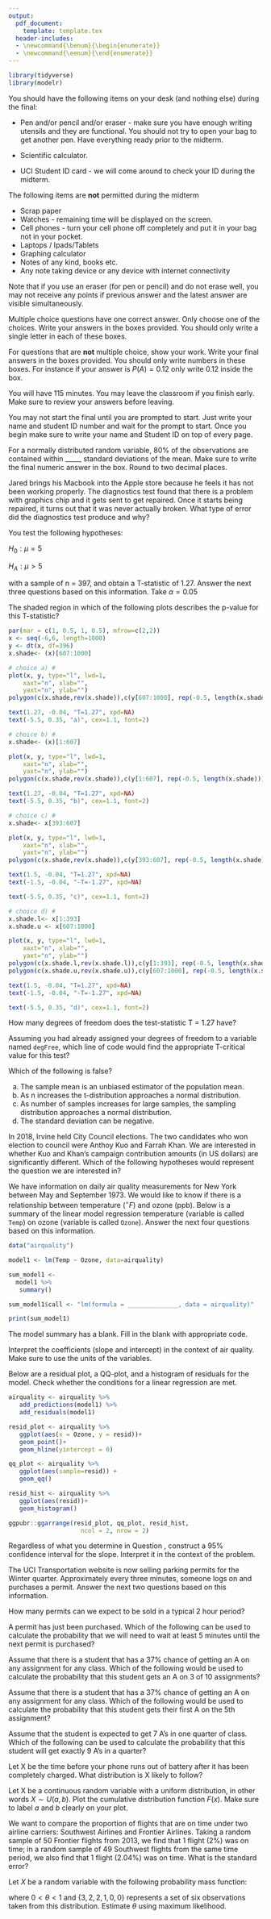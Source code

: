 ```yaml
---
output: 
  pdf_document:
    template: template.tex
  header-includes:
  - \newcommand{\benum}{\begin{enumerate}}
  - \newcommand{\eenum}{\end{enumerate}}
---
```


```r
library(tidyverse)
library(modelr)
```


\section*{Final Policies}

You should have the following items on your desk (and nothing else) during the final:

- Pen and/or pencil and/or eraser - make sure you have enough writing utensils and they are functional. You should not try to open your bag to get another pen. Have everything ready prior to the midterm. 

- Scientific calculator. 

- UCI Student ID card - we will come around to check your ID during the midterm. 

The following items are __not__ permitted during the midterm

- Scrap paper
- Watches - remaining time will be displayed on the screen.
- Cell phones - turn your cell phone off completely and put it in your bag not in your pocket. 
- Laptops / Ipads/Tablets
- Graphing calculator
- Notes of any kind, books etc. 
- Any note taking device or any device with internet connectivity

Note that if you use an eraser (for pen or pencil) and do not erase well, you may not receive any points if previous answer and the latest answer are visible simultaneously.

Multiple choice questions have one correct answer. Only choose one of the choices. Write your answers in the boxes provided. You should only write a single letter in each of these boxes.

For questions that are __not__ multiple choice, show your work. Write your final answers in the boxes provided. You should only write numbers in these boxes. For instance if your answer is $P(A) = 0.12$ only write $0.12$ inside the box. 

You will have 115 minutes. You may leave the classroom if you finish early. Make sure to review your answers before leaving.

You may not start the final until you are prompted to start. Just write your name and student ID number and wait for the prompt to start. Once you begin make sure to write your name and Student ID on top of every page.

\fbox{\begin{minipage}{5em}
Row: 
\vspace{1cm}
\end{minipage}}
\fbox{\begin{minipage}{5em}
Seat: 
\vspace{1cm}

\end{minipage}}

\newpage

\benum


\item For a normally distributed random variable, 80\% of the observations are contained within _____ standard deviations of the mean. Make sure to write the final numeric answer in the box. Round to two decimal places.
 
\noindent
\begin{minipage}[c]{0.8\linewidth}
\begin{enumerate} [label=(\Alph*)]
  \item  \begin{verbatim} qnorm(0.10) \end{verbatim} 
  \vspace{0.5cm}  
  \item \begin{verbatim} qnorm(0.20) \end{verbatim}
  \vspace{0.5cm}  
  \item \begin{verbatim} qnorm(0.80)  \end{verbatim}
  \vspace{0.5cm}  
  \item \begin{verbatim} qnorm(0.90) \end{verbatim}

\end{enumerate}

\end{minipage}
\begin{minipage}[c]{0.1\linewidth}
\vspace{2cm}
\hspace{2cm}
\end{minipage}
\fbox{\begin{minipage}[c]{0.1\linewidth}
\vspace{1cm}
\hspace{1cm}
\end{minipage}}
  
  
  
\vspace{2cm}

\item Jared brings his Macbook into the Apple store because he feels it has not been working properly. The diagnostics test found that there is a problem with graphics chip and it gets sent to get repaired. Once it starts being repaired, it turns out that it was never actually broken. What type of error did the diagnostics test produce and why?

  \noindent
  \begin{minipage}[c]{0.8\linewidth}
  \begin{enumerate} [label=(\Alph*)]
    \item A Type I error because we rejected the null hypothesis and it turned out the null was true.
    \item A Type I error because we failed to reject the null hypothesis and it turned out the null was true. 
    \item A Type II error because we failed to reject the null hypothesis and it turned out the null was false. 
    \item A Type II error because we rejected the null hypothesis and it turned out the null was true.
    \item No error was committed. 
  \end{enumerate}

  \end{minipage}
  \begin{minipage}[c]{0.1\linewidth}
  \vspace{2cm}
  \hspace{2cm}
  \end{minipage}
  \fbox{\begin{minipage}[c]{0.1\linewidth}
  \vspace{1cm}
  \hspace{1cm}
  \end{minipage}}

  
\newpage  

You test the following hypotheses:

$H_0: \mu = 5$

$H_A: \mu > 5$

with a sample of n = 397, and obtain a T-statistic of 1.27. Answer the next three questions based on this information. Take $\alpha = 0.05$

\item The shaded region in which of the following plots describes the p-value for this T-statistic?


```r
par(mar = c(1, 0.5, 1, 0.5), mfrow=c(2,2))
x <- seq(-6,6, length=1000)
y <- dt(x, df=396)
x.shade<- (x)[607:1000]

# choice a) #
plot(x, y, type="l", lwd=1,
 	xaxt="n", xlab="",
 	yaxt="n", ylab="")
polygon(c(x.shade,rev(x.shade)),c(y[607:1000], rep(-0.5, length(x.shade))),col=rgb(0.0, 0.0, 0.0,0.5))

text(1.27, -0.04, "T=1.27", xpd=NA)
text(-5.5, 0.35, "a)", cex=1.1, font=2)

# choice b) #
x.shade<- (x)[1:607]

plot(x, y, type="l", lwd=1,
 	xaxt="n", xlab="",
 	yaxt="n", ylab="")
polygon(c(x.shade,rev(x.shade)),c(y[1:607], rep(-0.5, length(x.shade))),col=rgb(0.0, 0.0, 0.0,0.5))

text(1.27, -0.04, "T=1.27", xpd=NA)
text(-5.5, 0.35, "b)", cex=1.1, font=2)

# choice c) #
x.shade<- x[393:607]

plot(x, y, type="l", lwd=1,
 	xaxt="n", xlab="",
 	yaxt="n", ylab="")
polygon(c(x.shade,rev(x.shade)),c(y[393:607], rep(-0.5, length(x.shade))),col=rgb(0.0, 0.0, 0.0,0.5))

text(1.5, -0.04, "T=1.27", xpd=NA)
text(-1.5, -0.04, "-T=-1.27", xpd=NA)

text(-5.5, 0.35, "c)", cex=1.1, font=2)

# choice d) #
x.shade.l<- x[1:393]
x.shade.u <- x[607:1000]

plot(x, y, type="l", lwd=1,
 	xaxt="n", xlab="",
 	yaxt="n", ylab="")
polygon(c(x.shade.l,rev(x.shade.l)),c(y[1:393], rep(-0.5, length(x.shade.l))),col=rgb(0.0, 0.0, 0.0,0.5))
polygon(c(x.shade.u,rev(x.shade.u)),c(y[607:1000], rep(-0.5, length(x.shade.u))),col=rgb(0.0, 0.0, 0.0,0.5))

text(1.5, -0.04, "T=1.27", xpd=NA)
text(-1.5, -0.04, "-T=-1.27", xpd=NA)

text(-5.5, 0.35, "d)", cex=1.1, font=2)
```

 \noindent
  \begin{minipage}[c]{0.90\linewidth}
  \vspace{3cm}
  \hspace{5cm}
  \end{minipage}
  \fbox{\begin{minipage}[c]{0.10\linewidth}
  \vspace{1cm}
  \hspace{1cm}
  \end{minipage}}
  

\item How many degrees of freedom does the test-statistic T = 1.27 have?

\noindent
  \begin{minipage}[c]{0.90\linewidth}
  \vspace{2cm}
  \hspace{5cm}
  \end{minipage}
  \fbox{\begin{minipage}[c]{0.10\linewidth}
  \vspace{1cm}
  \hspace{1cm}
  \end{minipage}}
  

\newpage

\item Assuming you had already assigned your degrees of freedom to a variable named `degFree`, which line of code would find the appropriate T-critical value for this test?


\noindent
\begin{minipage}[c]{0.8\linewidth}
\begin{enumerate} [label=(\Alph*)]
  \item  \begin{verbatim} qt(0.05, df = degFree) \end{verbatim} 
  \vspace{0.5cm}  
  \item \begin{verbatim} qt(0.025, df = degFree) \end{verbatim}
  \vspace{0.5cm}  
  \item \begin{verbatim} qt(0.975, df = degFree) \end{verbatim}
  \vspace{0.5cm}  
  \item \begin{verbatim} qt(0.95, df = degFree) \end{verbatim}

\end{enumerate}

\end{minipage}
\begin{minipage}[c]{0.1\linewidth}
\vspace{2cm}
\hspace{2cm}
\end{minipage}
\fbox{\begin{minipage}[c]{0.1\linewidth}
\vspace{1cm}
\hspace{1cm}
\end{minipage}}
  
\vspace{2cm}


\item Which of the following is false?

a. The sample mean is an unbiased estimator of the population mean.
b. As n increases the t-distribution approaches a normal distribution. 
c. As number of samples increases for large samples, the sampling distribution approaches a normal distribution.
d. The standard deviation can be negative.

\vspace{2cm}


\item In 2018, Irvine held City Council elections. The two candidates who won election to council were Anthoy Kuo and Farrah Khan. We are interested in whether Kuo and Khan's campaign contribution amounts (in US dollars) are significantly different. Which of the following hypotheses would represent the question we are interested in?

\noindent
\begin{minipage}[c]{0.8\linewidth}
\begin{enumerate} [label=(\Alph*)]
  \item  $H_0: \mu_{Kuo} = \mu_{Khan}$, $H_A: \mu_{Kuo} \ne \mu_{Khan}$
  \item $H_0: p_{Kuo} = p_{Khan}$, $H_A: p_{Kuo} \ne p_{Khan}$
  \item $H_0: \mu_{diff} = 0$, $H_0: \mu_{diff} \ne 0$
  \item $H_0: p_{diff} = 0$, $H_A: p_{diff} \ne 0$


\end{enumerate}

\end{minipage}
\begin{minipage}[c]{0.1\linewidth}
\vspace{2cm}
\hspace{2cm}
\end{minipage}
\fbox{\begin{minipage}[c]{0.1\linewidth}
\vspace{1cm}
\hspace{1cm}
\end{minipage}}





\newpage

We have information on daily air quality measurements for New York between May and September 1973. We would like to know if there is a relationship between temperature ($^{\circ}F$) and ozone (ppb). Below is a summary of the linear model regression temperature (variable is called `Temp`) on ozone (variable is called `Ozone`). Answer the next four questions based on this information.


```r

data("airquality")

model1 <- lm(Temp ~ Ozone, data=airquality)

sum_model1 <- 
  model1 %>%
   summary()

sum_model1$call <- "lm(formula = ______________, data = airquality)"

print(sum_model1)
```

\item The model summary has a blank. Fill in the blank with appropriate code.

\fbox{\begin{minipage}{40em}
  \hfill
  \vspace{2 cm}
  \end{minipage}}

\item Interpret the coefficients (slope and intercept) in the context of air quality. Make sure to use the units of the variables. 

\fbox{\begin{minipage}{40em}
  \hfill
  \vspace{6 cm}
  \end{minipage}}

\newpage
\item \label{itm:first} Below are a residual plot, a QQ-plot, and a histogram of residuals for the model. Check whether the conditions for a linear regression are met.

```r
airquality <- airquality %>%
   add_predictions(model1) %>%
   add_residuals(model1)
```

```r
resid_plot <- airquality %>%
   ggplot(aes(x = Ozone, y = resid))+
   geom_point()+
   geom_hline(yintercept = 0)

qq_plot <- airquality %>%
   ggplot(aes(sample=resid)) +
   geom_qq()

resid_hist <- airquality %>%
   ggplot(aes(resid))+
   geom_histogram()

ggpubr::ggarrange(resid_plot, qq_plot, resid_hist,
                    ncol = 2, nrow = 2)
```

\fbox{\begin{minipage}{40em}
  \hfill
  \vspace{9 cm}
  \end{minipage}}

\newpage
\item  Regardless of what you determine in Question \ref{itm:first}, construct a 95% confidence interval for the slope. Interpret it in the context of the problem.

\fbox{\begin{minipage}{40em}
  \hfill
  \vspace{7 cm}
  \end{minipage}}

The UCI Transportation website is now selling parking permits for the Winter quarter. Approximately every three minutes, someone logs on and purchases a permit. Answer the next two questions based on this information.

\item How many permits can we expect to be sold in a typical 2 hour period?


\noindent
  \begin{minipage}[c]{0.8\linewidth}
  \begin{enumerate} [label=(\Alph*)]
    \item 32
    \item 20 
    \item 25
    \item 55
    \item 40
  \end{enumerate}

  \end{minipage}
  \begin{minipage}[c]{0.1\linewidth}
  \vspace{2cm}
  \hspace{2cm}
  \end{minipage}
  \fbox{\begin{minipage}[c]{0.1\linewidth}
  \vspace{1cm}
  \hspace{1cm}
  \end{minipage}}
  
\vspace{1cm}
\item A permit has just been purchased. Which of the following can be used to calculate the probability that we will need to wait at least 5 minutes until the next permit is purchased?



\noindent
  \begin{minipage}[c]{0.8\linewidth}
  \begin{enumerate} [label=(\Alph*)]
    \item \large$\frac{1}{5-3}$
    \item \large$(\frac{1}{3}) e^{-\frac{1}{3}5}$
    \item \large$\frac{3^5}{5!} e^{-3}$
    \item \large$(\frac{1}{5}) e^{-(\frac{1}{5}) 3}$
    \item \large$5 e^{-(5) 3}$
  \end{enumerate}

  \end{minipage}
  \begin{minipage}[c]{0.1\linewidth}
  \vspace{2cm}
  \hspace{2cm}
  \end{minipage}
  \fbox{\begin{minipage}[c]{0.1\linewidth}
  \vspace{1cm}
  \hspace{1cm}
  \end{minipage}}


\newpage

  
\item Assume that there is a student that has a 37% chance of getting an A on any assignment for any class. Which of the following would be used to calculate the probability that this student gets an A on 3 of 10 assignments?

\noindent
  \begin{minipage}[c]{0.8\linewidth}
  \begin{enumerate} [label=(\Alph*)]
    \item \large${10 \choose 3} (0.37)^3 (1-0.37)^7$
    \item \large$(0.37) (1-0.37)^9$ 
    \item \large$10 e^{-10(3)}$
    \item \large$\frac{1}{10-3}$
    \item \large$\frac{10^3 e^{-10}}{3!}$ 
  \end{enumerate}

  \end{minipage}
  \begin{minipage}[c]{0.1\linewidth}
  \vspace{2cm}
  \hspace{2cm}
  \end{minipage}
  \fbox{\begin{minipage}[c]{0.1\linewidth}
  \vspace{1cm}
  \hspace{1cm}
  \end{minipage}}

\vspace{2cm}
 

\item Assume that there is a student that has a 37% chance of getting an A on any assignment for any class. Which of the following would be used to calculate the probability that this student gets their first A on the 5th assignment?


\noindent
  \begin{minipage}[c]{0.8\linewidth}
  \begin{enumerate} [label=(\Alph*)]
    \item \large${10 \choose 5} (0.37)^5 (1-0.37)^5$
    \item \large$(0.37) (1-0.37)^4$
    \item \large$5 e^{-5(5)}$
    \item \large$\frac{1}{5}$
    \item \large$\frac{10^5 e^{-10}}{5!}$
  \end{enumerate}

  \end{minipage}
  \begin{minipage}[c]{0.1\linewidth}
  \vspace{2cm}
  \hspace{2cm}
  \end{minipage}
  \fbox{\begin{minipage}[c]{0.1\linewidth}
  \vspace{1cm}
  \hspace{1cm}
  \end{minipage}}
  
  \vspace{2cm}

\item Assume that the student is expected to get 7 A’s in one quarter of class. Which of the following can be used to calculate the probability that this student will get exactly 9 A’s in a quarter?



\noindent
  \begin{minipage}[c]{0.8\linewidth}
  \begin{enumerate} [label=(\Alph*)]
    \item \large${9 \choose 7} (0.37)^7 (1-0.37)^2$
    \item \large$(0.37) (1-0.37)^9$
    \item \large$7 e^{-7(9)}$
    \item \large$\frac{7}{9}$
    \item \large$\frac{7^9 e^{-7}}{9!}$
  \end{enumerate}

  \end{minipage}
  \begin{minipage}[c]{0.1\linewidth}
  \vspace{2cm}
  \hspace{2cm}
  \end{minipage}
  \fbox{\begin{minipage}[c]{0.1\linewidth}
  \vspace{1cm}
  \hspace{1cm}
  \end{minipage}}
  
  
\newpage

\item Let X be the time before your phone runs out of battery after it has been completely charged. What distribution is X likely to follow?

\noindent
  \begin{minipage}[c]{0.8\linewidth}
  \begin{enumerate} [label=(\Alph*)]
    \item Bernoulli Distribution
    \item Normal Distribution
    \item Exponential Distribution
    \item Poisson Distribution
    \item Geometric Distribution
  \end{enumerate}

  \end{minipage}
  \begin{minipage}[c]{0.1\linewidth}
  \vspace{2cm}
  \hspace{2cm}
  \end{minipage}
  \fbox{\begin{minipage}[c]{0.1\linewidth}
  \vspace{1cm}
  \hspace{1cm}
  \end{minipage}}
  
\vspace{2cm}

\item Let X be a continuous random variable with a uniform distribution, in other words $X \sim U(a,b)$. Plot the cumulative distribution function $F(x)$. Make sure to label $a$ and $b$ clearly on your plot.

\fbox{\begin{minipage}{40em}
  \hfill
  \vspace{8 cm}
  \end{minipage}}
  
  
  
  
\newpage

\item We want to compare the proportion of flights that are on time under two airline carriers: Southwest Airlines and Frontier Airlines. Taking a random sample of 50 Frontier flights from 2013, we find that 1 flight (2%) was on time; in a random sample of 49 Southwest flights from the same time period, we also find that 1 flight (2.04%) was on time. What is the standard error?





\noindent
  \begin{minipage}[c]{0.8\linewidth}
  \begin{enumerate} [label=(\Alph*)]
    \item \large$\sqrt{\frac{0.02(1-0.02)}{50} + \frac{0.0204(1-0.0204)}{49}}$
    \item \large$\frac{0.02(1-0.02)}{50} + \frac{0.0204(1-0.0204)}{49}$
    \item \large$\frac{0.02(1-0.02)}{\sqrt{50}} + \frac{0.0204(1-0.0204)}{\sqrt{49}}$
    \item \large$\sqrt{\frac{0.02(1-0.02)}{50} + \frac{0.02(1-0.02)}{49}}$
  \end{enumerate}

  \end{minipage}
  \begin{minipage}[c]{0.1\linewidth}
  \vspace{2cm}
  \hspace{2cm}
  \end{minipage}
  \fbox{\begin{minipage}[c]{0.1\linewidth}
  \vspace{1cm}
  \hspace{1cm}
  \end{minipage}}
  
\vspace {2cm}

\item Let $X$ be a random variable with the following probability mass function:

\begin{table}[H]
\centering
\begin{tabular}{|l|l|l|l|l|}
\hline
$X$ & 0 & 1 & 2 & 3 \\ \hline
$P(X)$& \large$\frac{\theta}{5}$ & \large$\frac{3\theta}{5}$ & \large$\frac{3(1 -\theta)}{5}$ &
\large$\frac{2 - \theta}{5}$ \\ \hline
\end{tabular}
\end{table}


where $0<\theta<1$ and $\{3, 2, 2, 1, 0, 0\}$ represents a set of six observations taken from this distribution. Estimate $\theta$ using maximum likelihood.

\fbox{\begin{minipage}{40em}
  \hfill
  \vspace{10 cm}
  \end{minipage}}



\eenum
